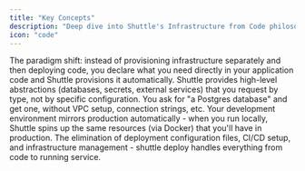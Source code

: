 ```yaml
---
title: "Key Concepts"
description: "Deep dive into Shuttle's Infrastructure from Code philosophy and how it differs from traditional approaches"
icon: "code"
---
```


<CardGroup cols={2}>
  <Card
    title="Infrastructure-from-Code"
    icon="code"
    href="/explanation/key-concepts/infrastructure-from-code"
  >
    The paradigm shift: instead of provisioning infrastructure separately and then deploying code, you declare what you need directly in your application code and Shuttle provisions it automatically.
  </Card>
  <Card
    title="Resource Abstraction"
    icon="database"
    href="/explanation/key-concepts/resource-abstraction"
  >
    Shuttle provides high-level abstractions (databases, secrets, external services) that you request by type, not by specific configuration. You ask for "a Postgres database" and get one, without VPC setup, connection strings, etc.
  </Card>
  <Card
    title="Local Development Parity"
    icon="laptop-code"
    href="/explanation/key-concepts/local-development-parity"
  >
    Your development environment mirrors production automatically - when you run locally, Shuttle spins up the same resources (via Docker) that you'll have in production.
  </Card>
  <Card
    title="Zero-Config Deployment"
    icon="rocket"
    href="/explanation/key-concepts/zero-config-deployment"
  >
    The elimination of deployment configuration files, CI/CD setup, and infrastructure management - shuttle deploy handles everything from code to running service.
  </Card>
</CardGroup>
